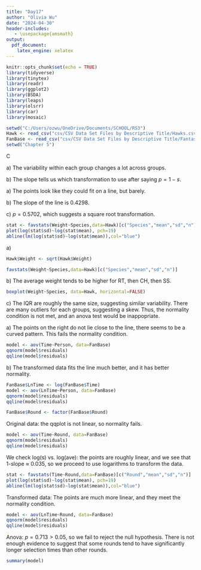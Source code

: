 ---
title: "Day17"
author: "Olivia Wu"
date: "2024-04-30"
header-includes:
   - \usepackage{amsmath}
output:
  pdf_document:
    latex_engine: xelatex
---

```{r setup, include=FALSE}
knitr::opts_chunk$set(echo = TRUE)
library(tidyverse)
library(tinytex)
library(readr)
library(ggplot2)
library(BSDA)
library(leaps)
library(olsrr)
library(car)
library(mosaic)
```
```{r, include=FALSE}
setwd("C:/Users/ozwu/OneDrive/Documents/SCHOOL/RS3")
Hawk <- read_csv("csv/CSV Data Set Files by Descriptive Title/Hawks.csv")
FanBase <- read_csv("csv/CSV Data Set Files by Descriptive Title/FantasyBaseball.csv")
setwd("Chapter 5")
```
<!-- Page 245-254# 8, 10, 43, 49, 67, 69 -->

<!-- For #43 use Weight for your variable -->

\section*{Problem 5.8}
C

\section*{Problem 5.10}
\quad a) The variability within each group changes a lot across groups.

\quad b) The slope tells us which transformation to use after saying $p=1-s$.

\section*{Problem 5.43}
\quad a) The points look like they could fit on a line, but barely.

\quad b) The slope of the line is 0.4298.

\quad c) $p=0.5702$, which suggests a square root transformation.

```{r,echo=FALSE, out.width="60%"}
stat <- favstats(Weight~Species,data=Hawk)[c("Species","mean","sd","n")]
plot(log(stat$sd)~log(stat$mean), pch=19)
abline(lm(log(stat$sd)~log(stat$mean)),col="blue")
```

\section*{Problem 5.49}

\quad a) 

```{r,echo=FALSE}
Hawk$Weight <- sqrt(Hawk$Weight)
```

```{r,echo=FALSE}
favstats(Weight~Species,data=Hawk)[c("Species","mean","sd","n")]
```

\quad b) The average weight tends to be higher for RT, then CH, then SS. 

```{r,echo=FALSE, out.width="60%"}
boxplot(Weight~Species, data=Hawk, horizontal=FALSE)
```

\quad c) The IQR are roughly the same size, suggesting similar variability. There are many outliers for each groups, suggesting a skew. Thus, the normality condition is not met, and an anova test would be inappopriate.

\section*{Problem 5.67}

\quad a) The points on the right do not lie close to the line, there seems to be a curved pattern. This fails the normality condition.

```{r,echo=FALSE, out.width="60%"}
model <- aov(Time~Person, data=FanBase)
qqnorm(model$residuals)
qqline(model$residuals)
```

\quad b) The transformed data fits the line much better, and it has better normality.

```{r,echo=FALSE}
FanBase$LnTime <- log(FanBase$Time)
model <- aov(LnTime~Person, data=FanBase)
qqnorm(model$residuals)
qqline(model$residuals)
```

\section*{Problem 5.69}

```{r,echo=FALSE}
FanBase$Round <- factor(FanBase$Round)
```

Original data: the qqplot is not linear, so normality fails.

```{r, out.width="60%"}
model <- aov(Time~Round, data=FanBase)
qqnorm(model$residuals)
qqline(model$residuals)
```

We check log(s) vs. log(ave): the points are roughly linear, and we see that 1-slope $\approx$ 0.035, so we proceed to use logarithms to transform the data.

```{r, out.width="60%"}
stat <- favstats(Time~Round,data=FanBase)[c("Round","mean","sd","n")]
plot(log(stat$sd)~log(stat$mean), pch=19)
abline(lm(log(stat$sd)~log(stat$mean)),col="blue")
```

Transformed data: The points are much more linear, and they meet the normality condition.

```{r, out.width="60%"}
model <- aov(LnTime~Round, data=FanBase)
qqnorm(model$residuals)
qqline(model$residuals)
```

Anova: $p=0.713 > 0.05$, so we fail to reject the null hypothesis. There is not enough evidence to suggest that some rounds tend to have significantly longer selection times than other rounds.

```{r}
summary(model)

```
